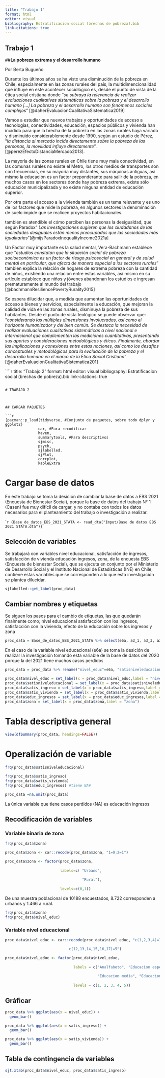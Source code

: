 ```yaml
---
title: "Trabajo 1"
format: html
editor: visual
bibliography: Estratificacion social (brechas de pobreza).bib
link-citations: true
---
```



## **Trabajo 1**

##**La pobreza extrema y el desarrollo humano**

Por Berta Bugueño

Durante los últimos años se ha visto una disminución de la pobreza en Chile, especialmente en las zonas rurales del país, la multidimencionalidad que influye en este acontecer sociológico es, desde el punto de vista de la ética social cristiana donde "*se subraya la relevancia de realizar evaluaciones cualitativas sistemáticas sobre la pobreza y el desarrollo humano \[...\] La pobreza y el desarrollo humano son fenómenos sociales complejos*" [@daherEvaluacionCualitativaSistematica2019]

Vamos a estudiar que nuevos trabajos y oportunidades de acceso a tecnologías, conectividades, educación, espacios públicos y vivienda han incidido para que la brecha de la pobreza en las zonas rurales haya variado y disminuido considerablemente desde 1990, según un estudio de Pérez, "*la distancia al mercado incide directamente sobre la pobreza de las personas, la movilidad influye directamente*". [@perezEfectoDistanciaMercado2013].

La mayoría de las zonas rurales en Chile tiene muy mala conectividad, en las comunas rurales no existe el Metro, los otros medios de transportes son con frecuencias, en su mayoría muy distantes, sus máquinas antiguas, así mismo la educación es un factor preponderante para salir de la pobreza, en muchos casos en los sectores donde hay pobreza extrema, existe sólo educación municipalizada y no existe ninguna entidad de educación superior.

Por otra parte el acceso a la vivienda también es un tema relevante y es uno de los factores que mide la pobreza, en algunos sectores la denominación de suelo impide que se realicen proyectos habitacionales.

también es atendible el cómo perciben las personas la desigualdad, que según Paradox" *Las investigaciones sugieren que los ciudadanos de las sociedades desiguales están menos preocupados que las sociedades más igualitarias*"[@mijsParadoxInequalityIncome2021a]

Un Factor muy importante es la salud mental, Vera-Bachmann establece que "*estudios constatan que la situación social de pobreza socioeconómica es un factor de riesgo psicosocial en general y de salud mental en particular, que afecta de manera especial a los sectores rurales*" tambien explica la relación de hogares de extrema pobreza con la cantidad de niños, existiendo una relación entre estas variables, así mismo en su artículo establece que niños y jóvenes abandonan los estudios e ingresan prematuramente al mundo del trabajo [@bachmannResiliencePovertyRurality2015]

Se espera dilucidar que, a medida que aumentan las oportunidades de acceso a bienes y servicios, especialmente la educación, que mejoran la calidad de vida en las zonas rurales, disminuya la pobreza de sus habitantes. Desde el punto de vista teológico se puede observar que: "*considerando las múltiples dimensiones involucradas, así como el horizonte humanizador y del bien común. Se destaca la necesidad de realizar evaluaciones cualitativas sistemáticas a nivel nacional e internacional que complementen las mediciones cuantitativas, presentando sus aportes y consideraciones metodológicas y éticas. Finalmente, abordar las implicaciones y conexiones entre estas nociones, así como los desafíos conceptuales y metodológicos para la evaluación de la pobreza y el desarrollo humano en el marco de la Ética Social Cristiana*" [@daherEvaluacionCualitativaSistematica201]



````r
title: "Trabajo 2"
format: html
editor: visual
bibliography: Estratificacion social (brechas de pobreza).bib
link-citations: true

```

# TRABAJO 2



## CARGAR PAQUETES

```r
{pacman::p_load(tidyverse, #Conjunto de paquetes, sobre todo dplyr y ggplot2}
               car, #Para recodificar
               haven,
               summarytools, #Para descriptivos
               sjmisc,
               psych,
               sjlabelled,
               sjPlot,
               corrplot,
               kableExtra

```

# Cargar base de datos
En este trabajo se toma la desición de cambiar la base de datos a EBS 2021 (Encuesta de Bienestar Social), porque la base de datos del trabajo N° 1 (Casen)  fue muy difícil de cargar, y no contaba con todos los datos necesarios para el planteamiento del trabajo o investigación a realizar.

````r
{Base_de_datos_EBS_2021_STATA <- read_dta("Imput/Base de datos EBS 2021 STATA.dta")}
```

## Selección de variables 

Se trabajará con variables nivel educacional, satisfacción de ingresos, satisfacción de vivienda
educación ingresos, zona, de la encuesta EBS (Encuesta de bienestar Social), que se ejecuta en conjunto por el Ministerio de Desarrollo Social y el Instituto Nacional de Estadísticas (INE) en Chile, contiene estas variables que se corresponden a lo que esta investigación se plantea dilucidar.                                                                               

```r
sjlabelled::get_label(proc_data)

```

## Cambiar nombres y etiquetas

Se siguen los pasos para el cambio de etiquetas, las que quedarán finalmente como; nivel educacional
satisfacción con los ingresos, satisfacción con la vivienda, efecto de la educación sobre los ingresos y zona

```r
proc_data = Base_de_datos_EBS_2021_STATA %>% select(e6a, a3_1, a3_3, a3_7, d1_1, zona)


```

En el caso de la variable nivel educacional (e6a) se toma la desición de realizar la investigación tomando esta variable de la base de datos del 2020 porque la del 2021 tiene muchos casos perdidos

```r
proc_data = proc_data %>% rename("nivel_educ"=e6a, "satisniveleducacional"=a3_1, "satis_ingreso"=a3_3, "satis_vivienda"=a3_7, "educ_ingresos"=d1_1, "zona"=zona)

```

```r
proc_data$nivel_educ = set_label(x = proc_data$nivel_educ,label = "nivel educacional")
proc_data$satisniveleducacional = set_label(x = proc_data$satisniveleducacional, label = "satisfacción con el  nivel educacional")
proc_data$satis_ingreso = set_label(x = proc_data$satis_ingreso,label = "satisfacción con los ingresos")
proc_data$satis_vivienda = set_label(x = proc_data$satis_vivienda,label = "satisfacción con la vivienda")
proc_data$educ_ingresos = set_label(x = proc_data$educ_ingresos,label = "efecto de la educación sobre los ingresos")
proc_data$zona = set_label(x = proc_data$zona,label = "zona")


```

# Tabla descriptiva general




```r
view(dfSummary(proc_data, headings=FALSE))
```

# Operalización de variable

```r
frq(proc_data$satisniveleducacional)

frq(proc_data$satis_ingreso) 
frq(proc_data$satis_vivienda)
frq(proc_data$educ_ingresos) #tiene NA#

proc_data =na.omit(proc_data)

```


La única variable que tiene casos perdidos (NA) es educación ingresos

## Recodificación de variables

### Variable binaria de zona

```r
frq(proc_data$zona)

proc_data$zona <- car::recode(proc_data$zona, "1=0;2=1")

proc_data$zona <- factor(proc_data$zona,
                         
                         labels=c( "Urbano",
                                   
                                   "Rural"),
                         
                         levels=c(0,1))

```
De una muestra poblacional de 10188 encuestados, 8.722 corresponden a urbanos y 1.466 a rural.
```r

frq(proc_data$zona)
frq(proc_data$nivel_educ)
```

### Variable nivel educacional

```r
proc_data$nivel_educ <- car::recode(proc_data$nivel_educ, "c(1,2,3,4)=1; c(5)=2; c(6,7)=3; c(8,9,10,11)=4; 

                             c(12,13,14,15,16,17)=5")

proc_data$nivel_educ <- factor(proc_data$nivel_educ,
                               
                               labels = c("Analfabeto", "Educacion especial", "Educacion basica", 
                                          
                                          "Educacion media", "Educacion superior"),
                               
                               levels = c(1, 2, 3, 4, 5))
```

## Gráficar

```r
proc_data %>% ggplot(aes(x = nivel_educ)) + 
  geom_bar()

proc_data %>% ggplot(aes(x = satis_ingreso)) + 
  geom_bar()

proc_data %>% ggplot(aes(x = satis_vivienda)) + 
  geom_bar()
```

## Tabla de contingencia de variables

```r
sjt.xtab(proc_data$nivel_educ, proc_data$satis_ingreso)

```

```{}
```
